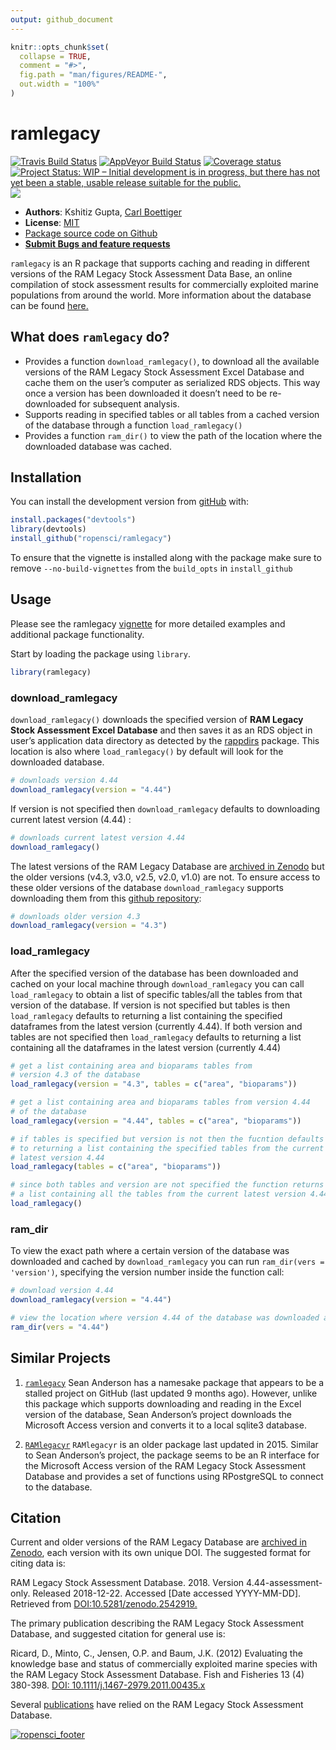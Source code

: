 ```yaml
---
output: github_document
---
```


<!-- README.md is generated from README.Rmd. Please edit that file -->

```r
knitr::opts_chunk$set(
  collapse = TRUE,
  comment = "#>",
  fig.path = "man/figures/README-",
  out.width = "100%"
)
```
ramlegacy
=============

[![Travis Build Status](https://travis-ci.com/ropensci/ramlegacy.svg?branch=master)](https://travis-ci.com/ropensci/ramlegacy) [![AppVeyor Build Status](https://ci.appveyor.com/api/projects/status/github/ropensci/ramlegacy?branch=master&svg=true)](https://ci.appveyor.com/project/kshtzgupta1/ramlegacy) [![Coverage status](https://codecov.io/gh/ropensci/ramlegacy/branch/master/graph/badge.svg)](https://codecov.io/github/ropensci/ramlegacy) [![Project Status: WIP – Initial development is in progress, but there has not yet been a stable, usable release suitable for the public.](https://www.repostatus.org/badges/latest/wip.svg)](https://www.repostatus.org/#wip) [![](https://badges.ropensci.org/264_status.svg)](https://github.com/ropensci/software-review/issues/264)



- **Authors**: Kshitiz Gupta, [Carl Boettiger](http://www.carlboettiger.info/)
- **License**: [MIT](http://opensource.org/licenses/MIT)
- [Package source code on Github](https://github.com/ramlegacy/ramlegacy)
- [**Submit Bugs and feature requests**](https://github.com/ramlegacy/ramlegacy/issues)

`ramlegacy` is an R package that supports caching and reading in different versions of the RAM Legacy Stock Assessment Data Base, an online compilation of stock assessment results for commercially exploited marine populations from around the world. More information about the database can be found [here.](https://www.ramlegacy.org/)


## What does `ramlegacy` do?

  - Provides a function `download_ramlegacy()`, to download all the available  
    versions of the RAM Legacy Stock Assessment Excel Database and cache them on the user's computer as           serialized RDS objects. This way once a version has been downloaded it doesn't need to be re-downloaded
    for subsequent analysis.
  - Supports reading in specified tables or all tables from a cached version of the database through a 
    function `load_ramlegacy()`
  - Provides a function `ram_dir()` to view the path of the location where the downloaded database was cached.

## Installation
You can install the development version from [gitHub](https://github.com/ropensci/ramlegacy) with:

```r
install.packages("devtools")
library(devtools)
install_github("ropensci/ramlegacy")
```

To ensure that the vignette is installed along with the package make sure to remove `--no-build-vignettes` from the `build_opts` in `install_github`

## Usage
Please see the ramlegacy [vignette](https://ropensci.github.io/ramlegacy/articles/ramlegacy.html) for more detailed examples and additional package functionality. 

Start by loading the package using `library`.

```r
library(ramlegacy)
```

### download_ramlegacy

`download_ramlegacy()` downloads the specified version of **RAM Legacy Stock Assessment Excel Database** and then saves it as an RDS object in user’s application data directory as detected by the [rappdirs](https://cran.r-project.org/web/packages/rappdirs/index.html) package. This location is also where `load_ramlegacy()` by default will look for the downloaded database. 

```r
# downloads version 4.44
download_ramlegacy(version = "4.44")
```

If version is not specified then `download_ramlegacy` defaults to downloading current latest version (4.44) :

```r
# downloads current latest version 4.44
download_ramlegacy()
```

The latest versions of the RAM Legacy Database are [archived in Zenodo](https://zenodo.org/communities/rlsadb/) but the older versions (v4.3, v3.0, v2.5, v2.0, v1.0) are not. To ensure access to these older versions of the database `download_ramlegacy` supports downloading them from this [github repository](https://www.github.com/kshtzgupta1/ramlegacy-assets/):

```r
# downloads older version 4.3
download_ramlegacy(version = "4.3")
```

### load_ramlegacy
After the specified version of the database has been downloaded and cached on your local machine through `download_ramlegacy` you can call `load_ramlegacy` to obtain a list of specific tables/all the tables from that version of the database. If version is not specified but tables is then `load_ramlegacy` defaults to returning a list containing the specified dataframes from the latest version (currently 4.44). If both version and tables are not specified then `load_ramlegacy` defaults to returning a list containing all the dataframes in the latest version (currently 4.44)

```r
# get a list containing area and bioparams tables from
# version 4.3 of the database
load_ramlegacy(version = "4.3", tables = c("area", "bioparams"))

# get a list containing area and bioparams tables from version 4.44
# of the database
load_ramlegacy(version = "4.44", tables = c("area", "bioparams"))

# if tables is specified but version is not then the fucntion defaults
# to returning a list containing the specified tables from the current
# latest version 4.44
load_ramlegacy(tables = c("area", "bioparams"))

# since both tables and version are not specified the function returns
# a list containing all the tables from the current latest version 4.44
load_ramlegacy()
```

### ram_dir
To view the exact path where a certain version of the database was downloaded and cached by `download_ramlegacy` you can run `ram_dir(vers = 'version')`, specifying the version number inside the function call:
```r
# download version 4.44
download_ramlegacy(version = "4.44")

# view the location where version 4.44 of the database was downloaded and cached
ram_dir(vers = "4.44")
```

## Similar Projects

1. [`ramlegacy`](https://github.com/seananderson/ramlegacy) 
Sean Anderson has a namesake package that appears to be a stalled project on GitHub (last updated 9 months ago). However, unlike this package which supports downloading and reading in the Excel version of the database, Sean Anderson's project downloads the Microsoft Access version and converts it to a local sqlite3 database. 
 

2. [`RAMlegacyr`](https://github.com/ashander/RAMlegacyr)
`RAMlegacyr` is an older package last updated in 2015. Similar to Sean Anderson's project, the package seems to be an R interface for the Microsoft Access version of the RAM Legacy Stock Assessment Database and provides a set of functions using RPostgreSQL to connect to the database.

## Citation
Current and older versions of the RAM Legacy Database are [archived in Zenodo](https://zenodo.org/communities/rlsadb/), each version with its own unique DOI. The suggested format for citing data is:

RAM Legacy Stock Assessment Database. 2018. Version 4.44-assessment-only. Released 2018-12-22. Accessed [Date accessed YYYY-MM-DD]. Retrieved from [DOI:10.5281/zenodo.2542919.](https://zenodo.org/record/2542919#.XE-rFs9KjBI)

The primary publication describing the RAM Legacy Stock Assessment Database, and suggested citation for general use is:

Ricard, D., Minto, C., Jensen, O.P. and Baum, J.K. (2012) Evaluating the knowledge base and status of commercially exploited marine species with the RAM Legacy Stock Assessment Database. Fish and Fisheries 13 (4) 380-398. [DOI: 10.1111/j.1467-2979.2011.00435.x](https://onlinelibrary.wiley.com/doi/abs/10.1111/j.1467-2979.2011.00435.x)

Several [publications](http://sites.uw.edu/ramlegac/publications/) have relied on the RAM Legacy Stock Assessment Database.

[![ropensci_footer](https://ropensci.org/public_images/ropensci_footer.png)](https://ropensci.org)
